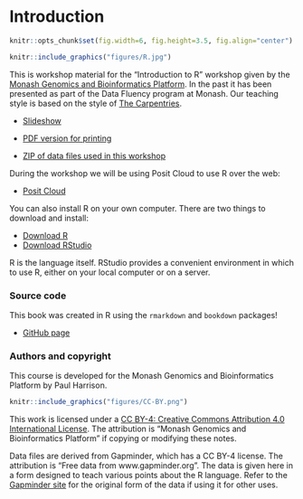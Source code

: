 
# Introduction {#index -}

```r
knitr::opts_chunk$set(fig.width=6, fig.height=3.5, fig.align="center")
```

```r
knitr::include_graphics("figures/R.jpg")
```

This is workshop material for the "Introduction to R" workshop given by the [Monash Genomics and Bioinformatics Platform](https://www.monash.edu/researchinfrastructure/mgbp). In the past it has been presented as part of the Data Fluency program at Monash. Our teaching style is based on the style of [The Carpentries](https://carpentries.org/).

* [Slideshow](slides.html)

* [PDF version for printing](r-intro-2.pdf)
* [ZIP of data files used in this workshop](r-intro.zip)

During the workshop we will be using Posit Cloud to use R over the web:

* [Posit Cloud](https://posit.cloud/)

You can also install R on your own computer. There are two things to download and install:

* [Download R](https://cran.rstudio.com/)
* [Download RStudio](https://www.rstudio.com/products/rstudio/download/)

R is the language itself. RStudio provides a convenient environment in which to use R, either on your local computer or on a server.


### Source code {-}

This book was created in R using the `rmarkdown` and `bookdown` packages!

* [GitHub page](https://github.com/MonashDataFluency/r-intro-2)

### Authors and copyright {-}

This course is developed for the Monash Genomics and Bioinformatics Platform by Paul Harrison.

```r
knitr::include_graphics("figures/CC-BY.png")
```

This work is licensed under a [CC BY-4: Creative Commons Attribution 4.0 International License](http://creativecommons.org/licenses/by/4.0/). The attribution is "Monash Genomics and Bioinformatics Platform" if copying or modifying these notes.

Data files are derived from Gapminder, which has a CC BY-4 license. The attribution is "Free data from www.gapminder.org". The data is given here in a form designed to teach various points about the R language. Refer to the [Gapminder site](https://www.gapminder.org) for the original form of the data if using it for other uses.
